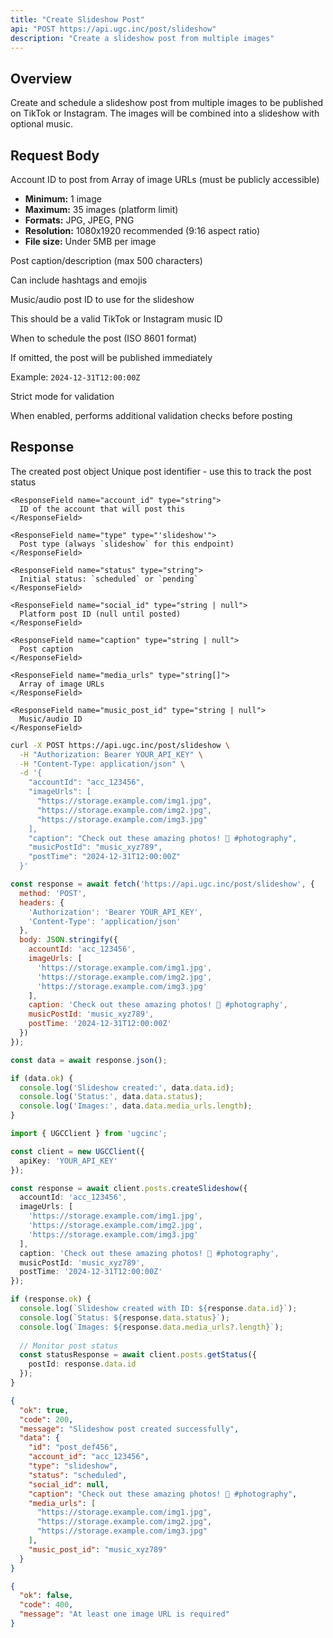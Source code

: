```yaml
---
title: "Create Slideshow Post"
api: "POST https://api.ugc.inc/post/slideshow"
description: "Create a slideshow post from multiple images"
---
```


## Overview

Create and schedule a slideshow post from multiple images to be published on TikTok or Instagram. The images will be combined into a slideshow with optional music.

## Request Body

<ParamField body="accountId" type="string" required>
  Account ID to post from
</ParamField>

<ParamField body="imageUrls" type="string[]" required>
  Array of image URLs (must be publicly accessible)
  
  - **Minimum:** 1 image
  - **Maximum:** 35 images (platform limit)
  - **Formats:** JPG, JPEG, PNG
  - **Resolution:** 1080x1920 recommended (9:16 aspect ratio)
  - **File size:** Under 5MB per image
</ParamField>

<ParamField body="caption" type="string">
  Post caption/description (max 500 characters)
  
  Can include hashtags and emojis
</ParamField>

<ParamField body="musicPostId" type="string">
  Music/audio post ID to use for the slideshow
  
  This should be a valid TikTok or Instagram music ID
</ParamField>

<ParamField body="postTime" type="string">
  When to schedule the post (ISO 8601 format)
  
  If omitted, the post will be published immediately
  
  Example: `2024-12-31T12:00:00Z`
</ParamField>

<ParamField body="strict" type="boolean" default={false}>
  Strict mode for validation
  
  When enabled, performs additional validation checks before posting
</ParamField>

## Response

<ResponseField name="data" type="Post">
  The created post object
  
  <Expandable title="Post properties">
    <ResponseField name="id" type="string">
      Unique post identifier - use this to track the post status
    </ResponseField>
    
    <ResponseField name="account_id" type="string">
      ID of the account that will post this
    </ResponseField>
    
    <ResponseField name="type" type="'slideshow'">
      Post type (always `slideshow` for this endpoint)
    </ResponseField>
    
    <ResponseField name="status" type="string">
      Initial status: `scheduled` or `pending`
    </ResponseField>
    
    <ResponseField name="social_id" type="string | null">
      Platform post ID (null until posted)
    </ResponseField>
    
    <ResponseField name="caption" type="string | null">
      Post caption
    </ResponseField>
    
    <ResponseField name="media_urls" type="string[]">
      Array of image URLs
    </ResponseField>
    
    <ResponseField name="music_post_id" type="string | null">
      Music/audio ID
    </ResponseField>
  </Expandable>
</ResponseField>

<RequestExample>

```bash cURL
curl -X POST https://api.ugc.inc/post/slideshow \
  -H "Authorization: Bearer YOUR_API_KEY" \
  -H "Content-Type: application/json" \
  -d '{
    "accountId": "acc_123456",
    "imageUrls": [
      "https://storage.example.com/img1.jpg",
      "https://storage.example.com/img2.jpg",
      "https://storage.example.com/img3.jpg"
    ],
    "caption": "Check out these amazing photos! 📸 #photography",
    "musicPostId": "music_xyz789",
    "postTime": "2024-12-31T12:00:00Z"
  }'
```

```javascript JavaScript
const response = await fetch('https://api.ugc.inc/post/slideshow', {
  method: 'POST',
  headers: {
    'Authorization': 'Bearer YOUR_API_KEY',
    'Content-Type': 'application/json'
  },
  body: JSON.stringify({
    accountId: 'acc_123456',
    imageUrls: [
      'https://storage.example.com/img1.jpg',
      'https://storage.example.com/img2.jpg',
      'https://storage.example.com/img3.jpg'
    ],
    caption: 'Check out these amazing photos! 📸 #photography',
    musicPostId: 'music_xyz789',
    postTime: '2024-12-31T12:00:00Z'
  })
});

const data = await response.json();

if (data.ok) {
  console.log('Slideshow created:', data.data.id);
  console.log('Status:', data.data.status);
  console.log('Images:', data.data.media_urls.length);
}
```

```typescript React
import { UGCClient } from 'ugcinc';

const client = new UGCClient({
  apiKey: 'YOUR_API_KEY'
});

const response = await client.posts.createSlideshow({
  accountId: 'acc_123456',
  imageUrls: [
    'https://storage.example.com/img1.jpg',
    'https://storage.example.com/img2.jpg',
    'https://storage.example.com/img3.jpg'
  ],
  caption: 'Check out these amazing photos! 📸 #photography',
  musicPostId: 'music_xyz789',
  postTime: '2024-12-31T12:00:00Z'
});

if (response.ok) {
  console.log(`Slideshow created with ID: ${response.data.id}`);
  console.log(`Status: ${response.data.status}`);
  console.log(`Images: ${response.data.media_urls?.length}`);
  
  // Monitor post status
  const statusResponse = await client.posts.getStatus({
    postId: response.data.id
  });
}
```

</RequestExample>

<ResponseExample>

```json Success Response
{
  "ok": true,
  "code": 200,
  "message": "Slideshow post created successfully",
  "data": {
    "id": "post_def456",
    "account_id": "acc_123456",
    "type": "slideshow",
    "status": "scheduled",
    "social_id": null,
    "caption": "Check out these amazing photos! 📸 #photography",
    "media_urls": [
      "https://storage.example.com/img1.jpg",
      "https://storage.example.com/img2.jpg",
      "https://storage.example.com/img3.jpg"
    ],
    "music_post_id": "music_xyz789"
  }
}
```

```json Error Response
{
  "ok": false,
  "code": 400,
  "message": "At least one image URL is required"
}
```

</ResponseExample>

